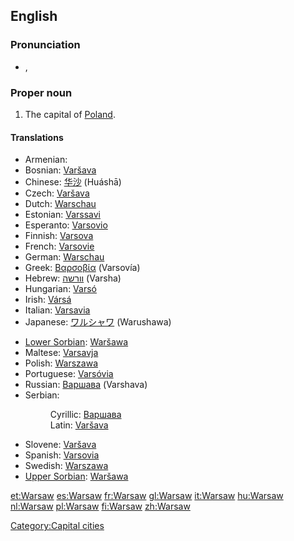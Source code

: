 {{wikipedia}}
==English==

===Pronunciation===
* {{a|UK}} {{IPA|/ˈwɔː(ɹ).sɔː(ɹ)/}}, {{SAMPA|/"wO:(r).sO:(r)/}}

===Proper noun===
{{infl|en|proper noun}}

# The capital of [[Poland]].

====Translations====
{{trans-top|Capital city of Poland}}
* Armenian: {{t|hy|Վարշավա|sc=Armn|tr=Varšava}}
* Bosnian: [[Varšava#Bosnian|Varšava]] {{m}}
* Chinese: [[华沙]] (Huáshā)
* Czech: [[Varšava]] {{f}}
* Dutch: [[Warschau]]
* Estonian: [[Varssavi]]
* Esperanto: [[Varsovio]]
* Finnish: [[Varsova]]
* French: [[Varsovie]]
* German: [[Warschau]]
* Greek: [[Βαρσοβία]] (Varsovía) {{f}}
* Hebrew: [[וורשה]] (Varsha)
* Hungarian: [[Varsó]]
* Irish: [[Vársá]]
* Italian: [[Varsavia]] {{f}}
* Japanese: [[ワルシャワ]] (Warushawa)
{{trans-mid}}
* [[Lower Sorbian]]: [[Waršawa]] {{f}}
* Maltese: [[Varsavja]]
* Polish: [[Warszawa]] {{f}}
* Portuguese: [[Varsóvia]]
* Russian: [[Варшава]] {{f}} (Varshava)
* Serbian:
*: Cyrillic: [[Варшава#Serbian|Варшава]] {{m}}
*: Latin: [[Varšava#Serbian|Varšava]] {{m}}
* Slovene: [[Varšava]] {{f}}
* Spanish: [[Varsovia]]
* Swedish: [[Warszawa]]
* [[Upper Sorbian]]: [[Waršawa]] {{f}}
{{trans-bottom}}

[[Category:Capital cities]]

[[et:Warsaw]]
[[es:Warsaw]]
[[fr:Warsaw]]
[[gl:Warsaw]]
[[it:Warsaw]]
[[hu:Warsaw]]
[[nl:Warsaw]]
[[pl:Warsaw]]
[[fi:Warsaw]]
[[zh:Warsaw]]